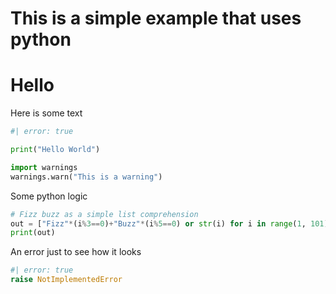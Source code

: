 
# This is a simple example that uses python


# Hello

Here is some text

```python
#| error: true

print("Hello World")

import warnings
warnings.warn("This is a warning")
```

Some python logic

```python
# Fizz buzz as a simple list comprehension
out = ["Fizz"*(i%3==0)+"Buzz"*(i%5==0) or str(i) for i in range(1, 101)]
print(out)
```


An error just to see how it looks


```python
#| error: true
raise NotImplementedError
```
